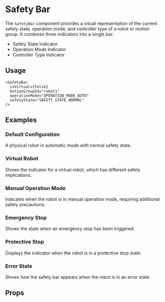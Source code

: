 
<Meta of={SafetyBarStories} />

# Safety Bar

The `SafetyBar` component provides a visual representation of the current safety state, operation mode, and controller type of a robot or motion group. It combines three indicators into a single bar:

- Safety State Indicator
- Operation Mode Indicator
- Controller Type Indicator

## Usage

```tsx
<SafetyBar
  isVirtual={false}
  motionGroupId="robot1"
  operationMode="OPERATION_MODE_AUTO"
  safetyState="SAFETY_STATE_NORMAL"
/>
```

## Examples

### Default Configuration
A physical robot in automatic mode with normal safety state.

<Story of={SafetyBarStories.Default} />

### Virtual Robot
Shows the indicator for a virtual robot, which has different safety implications.

<Story of={SafetyBarStories.VirtualRobot} />

### Manual Operation Mode
Indicates when the robot is in manual operation mode, requiring additional safety precautions.

<Story of={SafetyBarStories.ManualMode} />

### Emergency Stop
Shows the state when an emergency stop has been triggered.

<Story of={SafetyBarStories.EmergencyStop} />

### Protective Stop
Displays the indicator when the robot is in a protective stop state.

<Story of={SafetyBarStories.ProtectiveStop} />

### Error State
Shows how the safety bar appears when the robot is in an error state.

<Story of={SafetyBarStories.ErrorState} />

## Props

<ArgTypes of={SafetyBarStories} />